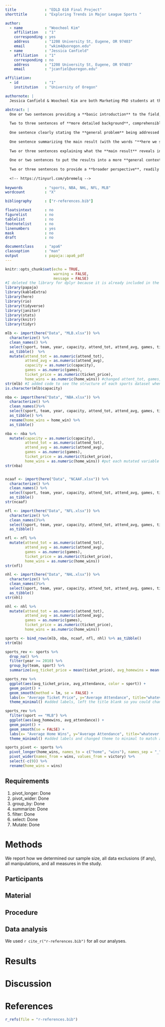 ```yaml
---
title             : "EDLD 610 Final Project"
shorttitle        : "Exploring Trends in Major League Sports "

author: 
  - name          : "Woocheol Kim"
    affiliation   : "1"
    corresponding : yes   
    address       : "1208 University St, Eugene, OR 97403"
    email         : "wkim4@uoregon.edu"
  - name          : "Jessica Canfield"
    affiliation   : "1"
    corresponding : no   
    address       : "1208 University St, Eugene, OR 97403"
    email         : "jcanfiel@uoregon.edu"

affiliation:
  - id            : "1"
    institution   : "University of Oregon"

authornote: |
  Jessica Canfield & Woocheol Kim are both Marketing PhD students at the University of Oregon.

abstract: |
  One or two sentences providing a **basic introduction** to the field,  comprehensible to a scientist in any discipline.
  
  Two to three sentences of **more detailed background**, comprehensible  to scientists in related disciplines.
  
  One sentence clearly stating the **general problem** being addressed by  this particular study.
  
  One sentence summarizing the main result (with the words "**here we show**" or their equivalent).
  
  Two or three sentences explaining what the **main result** reveals in direct comparison to what was thought to be the case previously, or how the  main result adds to previous knowledge.
  
  One or two sentences to put the results into a more **general context**.
  
  Two or three sentences to provide a **broader perspective**, readily comprehensible to a scientist in any discipline.
  
  <!-- https://tinyurl.com/ybremelq -->
  
keywords          : "sports, NBA, NHL, NFL, MLB"
wordcount         : "X"

bibliography      : ["r-references.bib"]

floatsintext      : no
figurelist        : no
tablelist         : no
footnotelist      : no
linenumbers       : yes
mask              : no
draft             : no

documentclass     : "apa6"
classoption       : "man"
output            : papaja::apa6_pdf
---
```


```r
knitr::opts_chunk$set(echo = TRUE, 
                      warning = FALSE,
                      message = FALSE)
#I deleted the library for dplyr because it is already included in the tidyverse :) 
library(papaja)
library(kableExtra)
library(here)
library(rio)
library(tidyverse)
library(janitor)
library(stats)
library(knitr)
library(tidyr)

```

```r
mlb <- import(here("Data", "MLB.xlsx")) %>%
  characterize() %>%  
  clean_names() %>% 
  select(sport, team, year, capacity, attend_tot, attend_avg, games, ticket_price, home_wins) %>% 
  as_tibble()  %>% 
  mutate(attend_tot = as.numeric(attend_tot),
         attend_avg = as.numeric(attend_avg), 
         capacity = as.numeric(capacity), 
         games = as.numeric(games), 
         ticket_price = as.numeric(ticket_price),
         home_wins = as.numeric(home_wins)) #changed attent_tot, games, home_wins, ticket price and attend_avg to numeric to try to get bind to work, also the 'numeric' code gave me an error, I assumed that we wanted this variable to be numeric so I changed it to 'as.numeric' + combined it with the other mutates :) 
str(mlb) #I added code to see the structure of each sports dataset when I was trying to figure out why it wouldn't bind, feel free to remove! 
is.character(mlb$capacity) 
```

```r
nba <- import(here("Data", "NBA.xlsx")) %>%
  characterize() %>%  
  clean_names()%>% 
  select(sport, team, year, capacity, attend_tot, attend_avg, games, ticket_price, home_win)%>% 
  as_tibble() %>% 
  rename(home_wins = home_win) %>% 
  as_tibble()

nba <- nba %>% 
  mutate(capacity = as.numeric(capacity), 
         attend_tot = as.numeric(attend_tot), 
         attend_avg = as.numeric(attend_avg), 
         games = as.numeric(games), 
         ticket_price = as.numeric(ticket_price), 
         home_wins = as.numeric(home_wins)) #put each mutated variable on diff. line for readability when I was trying to figure out which needed to be changed from character form for bind 
str(nba)


ncaaf <- import(here("Data", "NCAAF.xlsx")) %>%
  characterize() %>%  
  clean_names() %>% 
  select(sport, team, year, capacity, attend_tot, attend_avg, games, ticket_price, home_wins) %>% 
  as_tibble()
str(ncaaf)

nfl <- import(here("Data", "NFL.xlsx")) %>%
  characterize() %>%  
  clean_names()%>% 
  select(sport, team, year, capacity, attend_tot, attend_avg, games, ticket_price, home_wins) %>% 
  as_tibble()

nfl <- nfl %>% 
  mutate(attend_tot = as.numeric(attend_tot),  
         attend_avg = as.numeric(attend_avg),
         games = as.numeric(games), 
         ticket_price = as.numeric(ticket_price), 
         home_wins = as.numeric(home_wins))
str(nfl)

nhl <- import(here("Data", "NHL.xlsx")) %>%
  characterize() %>%  
  clean_names()%>% 
  select(sport, team, year, capacity, attend_tot, attend_avg, games, ticket_price, home_wins) %>% 
  as_tibble() 
str(nhl)

nhl <- nhl %>% 
  mutate(attend_tot = as.numeric(attend_tot), 
         attend_avg = as.numeric(attend_avg), 
         games = as.numeric(games), 
         ticket_price = as.numeric(ticket_price), 
         home_wins = as.numeric(home_wins))

sports <- bind_rows(mlb, nba, ncaaf, nfl, nhl) %>% as_tibble()
str(mlb)
```


```r
sports_rev <- sports %>%
  drop_na() %>%
  filter(year >= 2010) %>%
  group_by(team, sport) %>%
  summarize(avg_ticket_price = mean(ticket_price), avg_homewins = mean(home_wins), avg_attendance = mean(attend_avg)) 

sports_rev %>%
  ggplot(aes(avg_ticket_price, avg_attendance, color = sport)) +
  geom_point() +
  geom_smooth(method = lm, se = FALSE) + 
  labs(x= "Average Ticket Price", y="Average Attendance", title="whatever title you want!", color="Sport")
  theme_minimal() #added labels, left the title blank so you could change it to whatever! 

sports_rev %>%
  filter(sport == "MLB") %>%
  ggplot(aes(avg_homewins, avg_attendance)) +
  geom_point() +
  geom_smooth(se = FALSE) +
  labs(x= "Average Home Wins", y="Average Attendance", title="whatever title you want!") +
  theme_minimal() #added labels and changed theme to minimal to match above 
```

```r
sports_pivot <- sports %>%
  pivot_longer(home_wins, names_to = c("home", "wins"), names_sep = "_", values_to = "victory") %>%
  pivot_wider(names_from = wins, values_from = victory) %>%
  select(-c(9)) %>%
  rename(home_wins = wins)

```


## Requirements 
1. pivot_longer: Done
2. pivot_wider: Done 
3. group_by: Done
4. summarize: Done
5. filter: Done
6. select: Done
7. Mutate: Done 

# Methods
We report how we determined our sample size, all data exclusions (if any), all manipulations, and all measures in the study. <!-- 21-word solution (Simmons, Nelson & Simonsohn, 2012; retrieved from http://ssrn.com/abstract=2160588) -->

## Participants

## Material

## Procedure

## Data analysis
We used `r cite_r("r-references.bib")` for all our analyses.


# Results

# Discussion


\newpage

# References
```r
r_refs(file = "r-references.bib")
```

\begingroup
\setlength{\parindent}{-0.5in}
\setlength{\leftskip}{0.5in}

<div id = "refs"></div>
\endgroup
